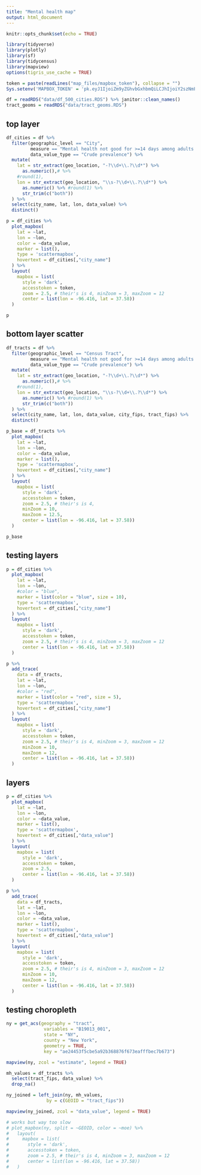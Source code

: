 ```yaml
---
title: "Mental health map"
output: html_document
---
```


```r
knitr::opts_chunk$set(echo = TRUE)

library(tidyverse)
library(plotly)
library(sf)
library(tidycensus)
library(mapview)
options(tigris_use_cache = TRUE)

token = paste(readLines("map_files/mapbox_token"), collapse = "")
Sys.setenv('MAPBOX_TOKEN' = 'pk.eyJ1IjoiZm9yZGhvbGxhbmQiLCJhIjoiY2szNmFjenZ2MWZobTNkbW13cHZmbmx6MyJ9.gBJzMKvozUNzXAZ-uvW4tQ')

df = readRDS("data/df_500_cities.RDS") %>% janitor::clean_names()
tract_geoms = readRDS("data/tract_geoms.RDS")
```


## top layer

```r
df_cities = df %>%
  filter(geographic_level == "City",
         measure == "Mental health not good for >=14 days among adults aged >=18 Years",
         data_value_type == "Crude prevalence") %>%
  mutate(
    lat = str_extract(geo_location, "-?\\d+\\.?\\d*") %>% 
      as.numeric(),# %>% 
    #round(1),
    lon = str_extract(geo_location, "\\s-?\\d+\\.?\\d*") %>% 
      as.numeric() %>% #round(1) %>% 
      str_trim(c("both"))
  ) %>% 
  select(city_name, lat, lon, data_value) %>% 
  distinct()

p = df_cities %>%
  plot_mapbox(
    lat = ~lat,
    lon = ~lon,
    color = ~data_value,
    marker = list(),
    type = 'scattermapbox',
    hovertext = df_cities[,"city_name"]
  ) %>%
  layout(
    mapbox = list(
      style = 'dark',
      accesstoken = token,
      zoom = 2.5, # their's is 4, minZoom = 3, maxZoom = 12
      center = list(lon = -96.416, lat = 37.58))
  )

p
```


## bottom layer scatter

```r
df_tracts = df %>%
  filter(geographic_level == "Census Tract",
         measure == "Mental health not good for >=14 days among adults aged >=18 Years",
         data_value_type == "Crude prevalence") %>%
  mutate(
    lat = str_extract(geo_location, "-?\\d+\\.?\\d*") %>% 
      as.numeric(),# %>% 
    #round(1),
    lon = str_extract(geo_location, "\\s-?\\d+\\.?\\d*") %>% 
      as.numeric() %>% #round(1) %>% 
      str_trim(c("both"))
  ) %>% 
  select(city_name, lat, lon, data_value, city_fips, tract_fips) %>% 
  distinct()

p_base = df_tracts %>%
  plot_mapbox(
    lat = ~lat,
    lon = ~lon,
    color = ~data_value,
    marker = list(),
    type = 'scattermapbox',
    hovertext = df_cities[,"city_name"]
  ) %>%
  layout(
    mapbox = list(
      style = 'dark',
      accesstoken = token,
      zoom = 2.5, # their's is 4, 
      minZoom = 10, 
      maxZoom = 12.5,
      center = list(lon = -96.416, lat = 37.58))
  )

p_base
```


## testing layers

```r
p = df_cities %>%
  plot_mapbox(
    lat = ~lat,
    lon = ~lon,
    #color = "blue",
    marker = list(color = "blue", size = 10),
    type = 'scattermapbox',
    hovertext = df_cities[,"city_name"]
  ) %>%
  layout(
    mapbox = list(
      style = 'dark',
      accesstoken = token,
      zoom = 2.5, # their's is 4, minZoom = 3, maxZoom = 12
      center = list(lon = -96.416, lat = 37.58))
  )

p %>% 
  add_trace(
    data = df_tracts,
    lat = ~lat,
    lon = ~lon,
    #color = "red",
    marker = list(color = "red", size = 5),
    type = 'scattermapbox',
    hovertext = df_cities[,"city_name"]
  ) %>%
  layout(
    mapbox = list(
      style = 'dark',
      accesstoken = token,
      zoom = 2.5, # their's is 4, minZoom = 3, maxZoom = 12
      minZoom = 10, 
      maxZoom = 12,
      center = list(lon = -96.416, lat = 37.58))
  )
```

## layers

```r

p = df_cities %>%
  plot_mapbox(
    lat = ~lat,
    lon = ~lon,
    color = ~data_value,
    marker = list(),
    type = 'scattermapbox',
    hovertext = df_cities[,"data_value"]
  ) %>%
  layout(
    mapbox = list(
      style = 'dark',
      accesstoken = token,
      zoom = 2.5, 
      center = list(lon = -96.416, lat = 37.58))
  )

p %>% 
  add_trace(
    data = df_tracts,
    lat = ~lat,
    lon = ~lon,
    color = ~data_value,
    marker = list(),
    type = 'scattermapbox',
    hovertext = df_cities[,"data_value"]
  ) %>%
  layout(
    mapbox = list(
      style = 'dark',
      accesstoken = token,
      zoom = 2.5, # their's is 4, minZoom = 3, maxZoom = 12
      minZoom = 10, 
      maxZoom = 12,
      center = list(lon = -96.416, lat = 37.58))
  )
```






## testing choropleth

```r
ny = get_acs(geography = "tract", 
              variables = "B19013_001", 
              state = "NY", 
              county = "New York", 
              geometry = TRUE,
              key = "ae24453f5cbe5a92b368876f673eafffbec7b673")

mapview(ny, zcol = "estimate", legend = TRUE)

mh_values = df_tracts %>% 
  select(tract_fips, data_value) %>% 
  drop_na()

ny_joined = left_join(ny, mh_values,
               by = c(GEOID = "tract_fips"))

mapview(ny_joined, zcol = "data_value", legend = TRUE)

# works but way too slow
# plot_mapbox(ny, split = ~GEOID, color = ~moe) %>% 
#   layout(
#     mapbox = list(
#       style = 'dark',
#       accesstoken = token,
#       zoom = 2.5, # their's is 4, minZoom = 3, maxZoom = 12
#       center = list(lon = -96.416, lat = 37.58))
#   )
```




